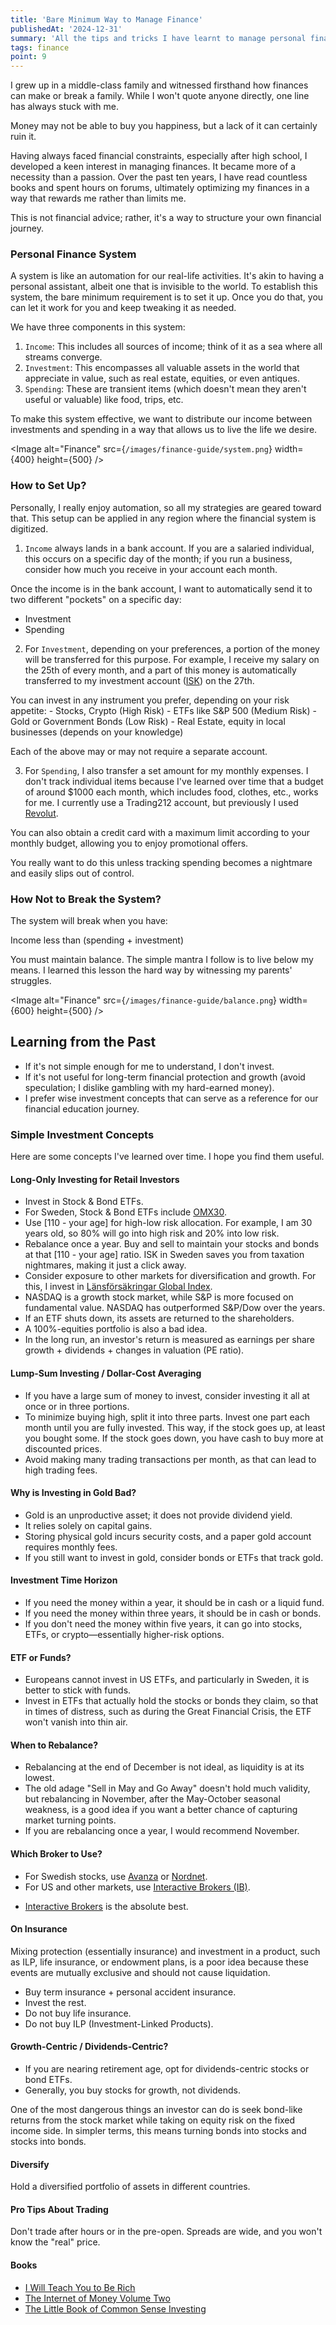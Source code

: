 ```yaml
---
title: 'Bare Minimum Way to Manage Finance'
publishedAt: '2024-12-31'
summary: 'All the tips and tricks I have learnt to manage personal finance'
tags: finance
point: 9
---
```


I grew up in a middle-class family and witnessed firsthand how finances can make or break a family. While I won't quote anyone directly, one line has always stuck with me.

<Callout emoji="🤑">

Money may not be able to buy you happiness, but a lack of it can certainly ruin it.

</Callout>

Having always faced financial constraints, especially after high school, I developed a keen interest in managing finances. It became more of a necessity than a passion. Over the past ten years, I have read countless books and spent hours on forums, ultimately optimizing my finances in a way that rewards me rather than limits me.

This is not financial advice; rather, it's a way to structure your own financial journey.

### Personal Finance System
A system is like an automation for our real-life activities. It's akin to having a personal assistant, albeit one that is invisible to the world. To establish this system, the bare minimum requirement is to set it up. Once you do that, you can let it work for you and keep tweaking it as needed.

We have three components in this system:
1. `Income`: This includes all sources of income; think of it as a sea where all streams converge.
2. `Investment`: This encompasses all valuable assets in the world that appreciate in value, such as real estate, equities, or even antiques.
3. `Spending`: These are transient items (which doesn't mean they aren't useful or valuable) like food, trips, etc.

To make this system effective, we want to distribute our income between investments and spending in a way that allows us to live the life we desire.

<Image
  alt="Finance"
  src={`/images/finance-guide/system.png`}
  width={400}
  height={500}
/>

### How to Set Up?
Personally, I really enjoy automation, so all my strategies are geared toward that. This setup can be applied in any region where the financial system is digitized.

1. `Income` always lands in a bank account. If you are a salaried individual, this occurs on a specific day of the month; if you run a business, consider how much you receive in your account each month.

Once the income is in the bank account, I want to automatically send it to two different "pockets" on a specific day:
  - Investment
  - Spending

2. For `Investment`, depending on your preferences, a portion of the money will be transferred for this purpose. For example, I receive my salary on the 25th of every month, and a part of this money is automatically transferred to my investment account ([ISK](https://www.skatteverket.se/privat/skatter/vardepapper/investeringssparkontoisk.4.5fc8c94513259a4ba1d800037851.html)) on the 27th.

You can invest in any instrument you prefer, depending on your risk appetite:
    - Stocks, Crypto (High Risk)
    - ETFs like S&P 500 (Medium Risk)
    - Gold or Government Bonds (Low Risk)
    - Real Estate, equity in local businesses (depends on your knowledge)

Each of the above may or may not require a separate account.

3. For `Spending`, I also transfer a set amount for my monthly expenses. I don't track individual items because I've learned over time that a budget of around $1000 each month, which includes food, clothes, etc., works for me. I currently use a Trading212 account, but previously I used [Revolut](  https://revolut.com/referral/?referral-code=rahulm1fb!DEC1-24-AR-H1).

You can also obtain a credit card with a maximum limit according to your monthly budget, allowing you to enjoy promotional offers.

You really want to do this unless tracking spending becomes a nightmare and easily slips out of control.

### How Not to Break the System?
The system will break when you have:

<Callout emoji="💩">
Income less than (spending + investment)
</Callout>

You must maintain balance. The simple mantra I follow is to live below my means. I learned this lesson the hard way by witnessing my parents' struggles.

<Image
  alt="Finance"
  src={`/images/finance-guide/balance.png`}
  width={600}
  height={500}
/>

## Learning from the Past
- If it's not simple enough for me to understand, I don't invest.
- If it's not useful for long-term financial protection and growth (avoid speculation; I dislike gambling with my hard-earned money).
- I prefer wise investment concepts that can serve as a reference for our financial education journey.

### Simple Investment Concepts
Here are some concepts I've learned over time. I hope you find them useful.

#### Long-Only Investing for Retail Investors
- Invest in Stock & Bond ETFs.
- For Sweden, Stock & Bond ETFs include [OMX30](https://www.avanza.se/index/om-indexet.html/19002/omx-stockholm-30).
- Use [110 - your age] for high-low risk allocation. For example, I am 30 years old, so 80% will go into high risk and 20% into low risk.
- Rebalance once a year. Buy and sell to maintain your stocks and bonds at that [110 - your age] ratio. ISK in Sweden saves you from taxation nightmares, making it just a click away.
- Consider exposure to other markets for diversification and growth. For this, I invest in [Länsförsäkringar Global Index](https://www.avanza.se/fonder/om-fonden.html/417655/lansforsakringar-global-indexnara).
- NASDAQ is a growth stock market, while S&P is more focused on fundamental value. NASDAQ has outperformed S&P/Dow over the years.
- If an ETF shuts down, its assets are returned to the shareholders.
- A 100%-equities portfolio is also a bad idea.
- In the long run, an investor's return is measured as earnings per share growth + dividends + changes in valuation (PE ratio).

#### Lump-Sum Investing / Dollar-Cost Averaging
- If you have a large sum of money to invest, consider investing it all at once or in three portions.
- To minimize buying high, split it into three parts. Invest one part each month until you are fully invested.
This way, if the stock goes up, at least you bought some. If the stock goes down, you have cash to buy more at discounted prices.
- Avoid making many trading transactions per month, as that can lead to high trading fees.

#### Why is Investing in Gold Bad?
- Gold is an unproductive asset; it does not provide dividend yield.
- It relies solely on capital gains.
- Storing physical gold incurs security costs, and a paper gold account requires monthly fees.
- If you still want to invest in gold, consider bonds or ETFs that track gold.

#### Investment Time Horizon
- If you need the money within a year, it should be in cash or a liquid fund.
- If you need the money within three years, it should be in cash or bonds.
- If you don't need the money within five years, it can go into stocks, ETFs, or crypto—essentially higher-risk options.

#### ETF or Funds?
- Europeans cannot invest in US ETFs, and particularly in Sweden, it is better to stick with funds.
- Invest in ETFs that actually hold the stocks or bonds they claim, so that in times of distress, such as during the Great Financial Crisis, the ETF won't vanish into thin air.

#### When to Rebalance?
- Rebalancing at the end of December is not ideal, as liquidity is at its lowest.
- The old adage "Sell in May and Go Away" doesn't hold much validity, but rebalancing in November, after the May-October seasonal weakness, is a good idea if you want a better chance of capturing market turning points.
- If you are rebalancing once a year, I would recommend November.

#### Which Broker to Use?
- For Swedish stocks, use [Avanza](https://www.avanza.se/start) or [Nordnet](https://www.nordnet.se/se).
- For US and other markets, use [Interactive Brokers (IB)](https://ibkr.com/referral/rahul119).
* [Interactive Brokers](https://ibkr.com/referral/rahul119) is the absolute best.

#### On Insurance
Mixing protection (essentially insurance) and investment in a product, such as ILP, life insurance, or endowment plans, is a poor idea because these events are mutually exclusive and should not cause liquidation.

- Buy term insurance + personal accident insurance.
- Invest the rest.
- Do not buy life insurance.
- Do not buy ILP (Investment-Linked Products).

#### Growth-Centric / Dividends-Centric?
- If you are nearing retirement age, opt for dividends-centric stocks or bond ETFs.
- Generally, you buy stocks for growth, not dividends.

One of the most dangerous things an investor can do is seek bond-like returns from the stock market while taking on equity risk on the fixed income side. In simpler terms, this means turning bonds into stocks and stocks into bonds.

#### Diversify
Hold a diversified portfolio of assets in different countries.

#### Pro Tips About Trading
Don't trade after hours or in the pre-open. Spreads are wide, and you won't know the "real" price.

#### Books 
- [I Will Teach You to Be Rich](https://www.goodreads.com/book/show/4924862-i-will-teach-you-to-be-rich)
- [The Internet of Money Volume Two](https://www.goodreads.com/book/show/36804136-the-internet-of-money-volume-two)
- [The Little Book of Common Sense Investing](https://www.goodreads.com/book/show/171127.The_Little_Book_of_Common_Sense_Investing)
